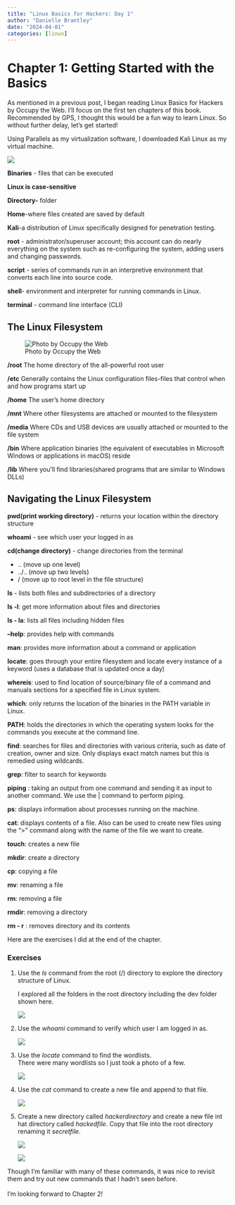 ```yaml
---
title: "Linux Basics for Hackers: Day 1"
author: "Danielle Brantley"
date: "2024-04-01"
categories: [linux]
---
```


# Chapter 1: Getting Started with the Basics

As mentioned in a previous post, I began reading Linux Basics for Hackers by Occupy the Web. I'll focus on the first ten chapters of this book. Recommended by GPS, I thought this would be a fun way to learn Linux. So without further delay, let's get started!

Using Parallels as my virtualization software, I downloaded Kali Linux as my virtual machine.

![](images/kali_linux.png)

**Binaries** - files that can be executed

**Linux is case-sensitive**

**Directory-** folder

**Home**-where files created are saved by default

**Kali**-a distribution of Linux specifically designed for penetration testing.

**root** - administrator/superuser account; this account can do nearly everything on the system such as re-configuring the system, adding users and changing passwords.

**script** - series of commands run in an interpretive environment that converts each line into source code.

**shell**- environment and interpreter for running commands in Linux.

**terminal** - command line interface (CLI)

## The Linux Filesystem

![Photo by Occupy the Web](images/filesystem.png)

**/root** The home directory of the all-powerful root user

**/etc** Generally contains the Linux configuration files-files that control when and how programs start up

**/home** The user's home directory

**/mnt** Where other filesystems are attached or mounted to the filesystem

**/media** Where CDs and USB devices are usually attached or mounted to the file system

**/bin** Where application binaries (the equivalent of executables in Microsoft Windows or applications in macOS) reside

**/lib** Where you'll find libraries(shared programs that are similar to Windows DLLs)

## Navigating the Linux Filesystem

**pwd(print working directory)** - returns your location within the directory structure

**whoami** - see which user your logged in as

**cd(change directory)** - change directories from the terminal

-   .. (move up one level)
-   ../.. (move up two levels)
-   / (move up to root level in the file structure)

**ls** - lists both files and subdirectories of a directory

**ls -l**: get more information about files and directories

**ls - la**: lists all files including hidden files

**--help**: provides help with commands

**man**: provides more information about a command or application

**locate**: goes through your entire filesystem and locate every instance of a keyword (uses a database that is updated once a day)

**whereis**: used to find location of source/binary file of a command and manuals sections for a specified file in Linux system.

**which**: only returns the location of the binaries in the PATH variable in Linux.

**PATH**: holds the directories in which the operating system looks for the commands you execute at the command line.

**find**: searches for files and directories with various criteria, such as date of creation, owner and size. Only displays exact match names but this is remedied using wildcards.

**grep**: filter to search for keywords

**piping** : taking an output from one command and sending it as input to another command. We use the \| command to perform piping.

**ps**: displays information about processes running on the machine.

**cat**: displays contents of a file. Also can be used to create new files using the "\>" command along with the name of the file we want to create.

**touch**: creates a new file

**mkdir**: create a directory

**cp**: copying a file

**mv**: renaming a file

**rm**: removing a file

**rmdir**: removing a directory

**rm - r** : removes directory and its contents

Here are the exercises I did at the end of the chapter.

### Exercises

1.  Use the *ls* command from the root (/) directory to explore the directory structure of Linux.

    I explored all the folders in the root directory including the dev folder shown here.

    ![](images/number1.png)

2.  Use the *whoami* command to verify which user I am logged in as.

    ![](images/number2.png)

3.  Use the *locate* command to find the wordlists.\
    There were many wordlists so I just took a photo of a few.

    ![](images/number3.png)

4.  Use the *cat* command to create a new file and append to that file.

    ![](images/number4.png)

5.  Create a new directory called *hackerdirectory* and create a new file int hat directory called *hackedfile*. Copy that file into the root directory renaming it *secretfile*.

    ![](images/number5part1.png)

    ![](images/number5part2.png)

Though I'm familiar with many of these commands, it was nice to revisit them and try out new commands that I hadn't seen before.\
\
I'm looking forward to Chapter 2!
